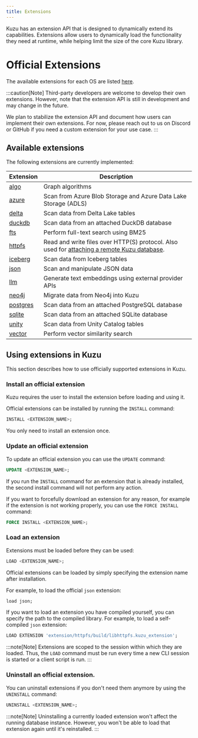 ```yaml
---
title: Extensions
---
```


Kuzu has an extension API that is designed to dynamically extend its capabilities. Extensions allow
users to dynamically load the functionality they need at runtime, while helping limit the size of
the core Kuzu library.

# Official Extensions

The available extensions for each OS are listed [here](https://extension.kuzudb.com/).

:::caution[Note]
Third-party developers are welcome to develop their own extensions.
However, note that the extension API is still in development and may change in the future.

We plan to stabilize the extension API and document how users can implement their own extensions.
For now, please reach out to us on Discord or GitHub if you need a custom extension for your use case.
:::

## Available extensions

The following extensions are currently implemented:

| Extension | Description |
|----------|----------|
| [algo](/extensions/algo) | Graph algorithms |
| [azure](/extensions/azure) | Scan from Azure Blob Storage and Azure Data Lake Storage (ADLS) |
| [delta](/extensions/attach/delta) | Scan data from Delta Lake tables |
| [duckdb](/extensions/attach/duckdb) | Scan data from an attached DuckDB database |
| [fts](/extensions/full-text-search) | Perform full-text search using BM25 |
| [httpfs](/extensions/httpfs) | Read and write files over HTTP(S) protocol. Also used for [attaching a remote Kuzu database](/extensions/attach/kuzu). |
| [iceberg](/extensions/attach/iceberg) | Scan data from Iceberg tables |
| [json](/extensions/json) | Scan and manipulate JSON data |
| [llm](/extensions/llm) | Generate text embeddings using external provider APIs |
| [neo4j](/extensions/neo4j) | Migrate data from Neo4j into Kuzu |
| [postgres](/extensions/attach/postgres) | Scan data from an attached PostgreSQL database |
| [sqlite](/extensions/attach/sqlite) | Scan data from an attached SQLite database |
| [unity](/extensions/attach/unity) | Scan data from Unity Catalog tables |
| [vector](/extensions/vector) | Perform vector similarity search |

## Using extensions in Kuzu

This section describes how to use officially supported extensions in Kuzu.

### Install an official extension

Kuzu requires the user to install the extension before loading and using it.

Official extensions can be installed by running the `INSTALL` command:

```sql
INSTALL <EXTENSION_NAME>;
```
You only need to install an extension once. 

### Update an official extension

To update an official extension you can use the `UPDATE` command:

```sql
UPDATE <EXTENSION_NAME>;
```

If you run the `INSTALL` command for an extension that is already installed, the second install command will not perform any action.

If you want to forcefully download an extension for any reason, for example if the extension is not working properly, you can use the `FORCE INSTALL` command:

```sql
FORCE INSTALL <EXTENSION_NAME>;
```

### Load an extension

Extensions must be loaded before they can be used:

```sql
LOAD <EXTENSION_NAME>;
```

Official extensions can be loaded by simply specifying the extension name after installation.  

For example, to load the official `json` extension:

```sql
load json;
```
If you want to load an extension you have compiled yourself, you can specify the path to the compiled library. For example, to load a self-compiled `json` extension:

```sql
LOAD EXTENSION 'extension/httpfs/build/libhttpfs.kuzu_extension';
```

:::note[Note]
Extensions are scoped to the session within which they are loaded. Thus, the `LOAD` command must be
run every time a new CLI session is started or a client script is run.
:::


### Uninstall an official extension.

You can uninstall extensions if you don't need them anymore by using the `UNINSTALL` command:

```sql
UNINSTALL <EXTENSION_NAME>;
```
:::note[Note]
Uninstalling a currently loaded extension won't affect the running database instance. However, you won't be able to load that extension again until it's reinstalled.
:::
